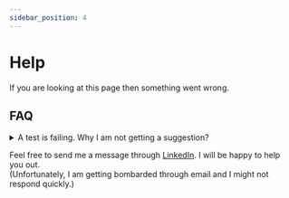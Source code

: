```yaml
---
sidebar_position: 4
---
```


# Help

If you are looking at this page then something went wrong.

## FAQ

<details>
    <summary>A test is failing. Why I am not getting a suggestion?</summary>
    <div>
    Make sure you follow this checklist.
        1. **Make sure you are connected to Kropply**. Set the access token once again. On the bottom right you should see that you are connected to Kropply.
        2. **TypeScript, Jest, Test Script**. You need a TypeScript project and Jest installed as **developer dependencies**. Finally you need an npm test script which could be as simple as "test": "jest".
        3. **Check the terminal**. Press CMD+J or CTRL+J to bring up the terminal. Make sure that Jest is running properly within the Kropply terminal. *If this step is failing, please reach out since we want to know why it is not running on your environment.*
    </div>
</details>
<!-- <details>
    <summary></summary>
</details> -->

Feel free to send me a message through [LinkedIn](https://www.linkedin.com/in/panoshalios/). I will be happy to help you out. \
(Unfortunately, I am getting bombarded through email and I might not respond quickly.)
